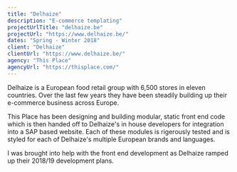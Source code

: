 ```yaml
---
title: "Delhaize"
description: "E-commerce templating"
projectUrlTitle: "delhaize.be"
projectUrl: "https://www.delhaize.be/"
dates: "Spring - Winter 2018"
client: "Delhaize"
clientUrl: "https://www.delhaize.be/"
agency: "This Place"
agencyUrl: "https://thisplace.com/"
---
```


Delhaize is a European food retail group with 6,500 stores in eleven countries. Over the last few years they have been steadily building up their e-commerce business across Europe.

This Place has been designing and building modular, static front end code which is then handed off to Delhaize's in house developers for integration into a SAP based website. Each of these modules is rigerously tested and is styled for each of Delhaize's multiple European brands and languages.

I was brought into help with the front end development as Delhaize ramped up their 2018/19 development plans.
